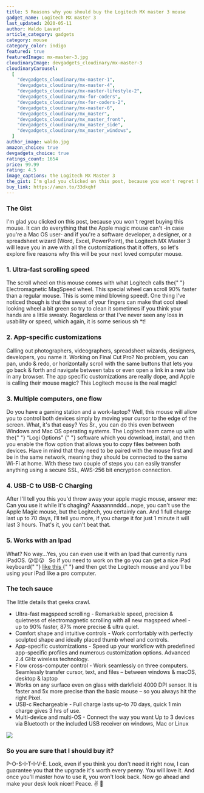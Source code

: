 ```yaml
---
title: 5 Reasons why you should buy the Logitech MX master 3 mouse
gadget_name: Logitech MX master 3
last_updated: 2020-05-11
author: Waldo Lavaut
article_category: gadgets
category: mouse
category_color: indigo
featured: true
featuredImage: mx-master-3.jpg
cloudinaryImage: devgadgets_cloudinary/mx-master-3
cloudinaryCarousel:
  [
    "devgadgets_cloudinary/mx-master-1",
    "devgadgets_cloudinary/mx-master-4",
    "devgadgets_cloudinary/mx-master-lifestyle-2",
    "devgadgets_cloudinary/mx-for-coders",
    "devgadgets_cloudinary/mx-for-coders-2",
    "devgadgets_cloudinary/mx-master-6",
    "devgadgets_cloudinary/mx_master",
    "devgadgets_cloudinary/mx_master_front",
    "devgadgets_cloudinary/mx_master_side",
    "devgadgets_cloudinary/mx_master_windows",
  ]
author_image: waldo.jpg
amazon_choice: true
devgadgets_choice: true
ratings_count: 1654
price: 99.99
rating: 4.5
image_captions: the Logitech MX Master 3
the_gist: I'm glad you clicked on this post, because you won't regret buying this mouse. It can do everything that the Apple magic mouse can't -in case you're a Mac OS user- and if you're a software developer, a designer, or a spreadsheet wizard (Word, Excel, PowerPoint), the Logitech MX Master 3 will leave you in awe with all the customizations that it offers, so let's explore some of the reasons why this is your next loved computer mouse.
buy_link: https://amzn.to/33dkqhf
---
```



<article className="mt-12 text-lg prose max-w-sm md:max-w-none text-cool-gray-500">
<h3>The Gist</h3>

<p>
  I'm glad you clicked on this post, because you won't regret buying this mouse.
  It can do everything that the Apple magic mouse can't -in case you're a Mac OS
  user- and if you're a software developer, a designer, or a spreadsheet wizard
  (Word, Excel, PowerPoint), the Logitech MX Master 3 will leave you in awe with
  all the customizations that it offers, so let's explore five reasons why this
  will be your next loved computer mouse.
</p>

<h3>1. Ultra-fast scrolling speed</h3>
<p>
  The scroll wheel on this mouse comes with what Logitech calls the{" "}
  <span className="text-teal-400">Electromagnetic MagSpeed wheel</span>. This
  special wheel can scroll 90% faster than a regular mouse. This is some mind
  blowing speed!. One thing I've noticed though is that the sweat of your
  fingers can make that cool steel looking wheel a bit green so try to clean it
  sometimes if you think your hands are a little sweaty. Regardless or that I've
  never seen any loss in usability or speed, which again, it is some serious sh
  <span className="text-red-600">*</span>t!
</p>

<h3>2. App-specific customizations</h3>
<p>
  Calling out photographers, videographers, spreadsheet wizards, designers,
  developers, you name it. Working on Final Cut Pro? No problem, you can pan,
  undo & redo, or horizontally scroll with the same buttons that lets you go
  back & forth and navigate between tabs or even open a link in a new tab in any
  browser. The app specific customizations are really dope, and Apple is calling
  their mouse magic? This Logitech mouse is the real magic!
</p>

<Carousel carousel={props.carousel} />

<h3>3. Multiple computers, one flow</h3>
<p>
  Do you have a gaming station and a work-laptop? Well, this mouse will allow
  you to control both devices simply by moving your cursor to the edge of the
  screen. What, it's that easy? Yes Sr., you can do this even between Windows
  and Mac OS operating systems. The Logitech team came up with the{" "}
  <span className="text-teal-400 tracking-wider">
    &ldquo;Logi Options&rdquo;
  </span>{" "}
  software which you download, install, and then you enable the flow option that
  allows you to copy files between both devices. Have in mind that they need to
  be paired with the mouse first and be in the same network, meaning they should
  be connected to the same Wi-Fi at home. With these two couple of steps you can
  easily transfer anything using a secure SSL, AWS-256 bit encryption
  connection.
</p>

<h3>4. USB-C to USB-C Charging</h3>
<p>
  After I'll tell you this you'd throw away your apple magic mouse, answer me:
  Can you use it while it's chaging? Aaaaannnddd...nope, you can't use the Apple
  Magic mouse, but the Logitech, you certainly can. And 1 full charge last up to
  70 days, I'll tell you more, if you charge it for just 1 minute it will last 3
  hours. That's it, you can't beat that.
</p>

<h3>5. Works with an Ipad</h3>
<p>
  What? No way...Yes, you can even use it with an Ipad that currently runs
  iPadOS. 😮😮😮 &nbsp; So if you need to work on the go you can get a nice iPad
  keyboard{" "}
  <a
    style={{ color: "#16bdca", textDecoration: "underline" }}
    href="https://www.apple.com/shop/product/MXQT2LL/A/magic-keyboard-for-ipad-pro-11%E2%80%91inch-2nd-generation-us-english"
    rel="noreferrer"
    target="_blank"
  >
    like this
  </a>{" "}
  and then get the Logitech mouse and you'll be using your iPad like a pro
  computer.
</p>

<h3>The tech sauce</h3>
<p>The little details that geeks crawl.</p>

<ul>
  <li>
    Ultra-fast magspeed scrolling - Remarkable speed, precision & quietness of
    electromagnetic scrolling with all new magspeed wheel - up to 90% faster,
    87% more precise & ultra quiet.
  </li>
  <li>
    Comfort shape and intuitive controls - Work comfortably with perfectly
    sculpted shape and ideally placed thumb wheel and controls.
  </li>
  <li>
    App-specific customizations - Speed up your workflow with predefined
    app-specific profiles and numerous customization options. Advanced 2.4 GHz
    wireless technology.
  </li>
  <li>
    Flow cross-computer control - Work seamlessly on three computers. Seamlessly
    transfer cursor, text, and files – between windows & macOS, desktop & laptop
  </li>
  <li>
    Works on any surface even on glass with darkfield 4000 DPI sensor. It is
    faster and 5x more precise than the basic mouse – so you always hit the
    right Pixel.
  </li>
  <li>
    USB-c Rechargeable - Full charge lasts up-to 70 days, quick 1 min charge
    gives 3 hrs of use.
  </li>
  <li>
    Multi-device and multi-OS - Connect the way you want Up to 3 devices via
    Bluetooth or the included USB receiver on windows, Mac or Linux
  </li>
</ul>

<div className="my-8">
  <img
    className="py-5 w-full h-full object-cover object-center"
    src={mx_master_7}
  />
</div>

<h3>So you are sure that I should buy it?</h3>
<p><span className="font-bold text-teal-500 tracking-wide">P-O-S-I-T-I-V-E.</span> Look, even if you think you don't need it right now, I can guarantee you that the upgrade it's worth every penny. You will love it. And once you'll master how to use it, you won't look back. Now go ahead and make your desk look nicer! Peace. ✌️ 🙆</p>
</article>

